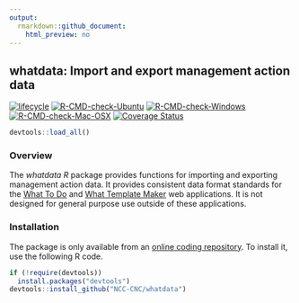 ```yaml
---
output:
  rmarkdown::github_document:
    html_preview: no
---
```


<!--- README.md is generated from README.Rmd. Please edit that file -->

## whatdata: Import and export management action data

[![lifecycle](https://img.shields.io/badge/Lifecycle-experimental-orange.svg)](https://www.tidyverse.org/lifecycle/experimental)
[![R-CMD-check-Ubuntu](https://img.shields.io/github/workflow/status/NCC-CNC/whatdata/Ubuntu/master.svg?label=Ubuntu)](https://github.com/NCC-CNC/whatdata/actions)
[![R-CMD-check-Windows](https://img.shields.io/github/workflow/status/NCC-CNC/whatdata/Windows/master.svg?label=Windows)](https://github.com/NCC-CNC/whatdata/actions)
[![R-CMD-check-Mac-OSX](https://img.shields.io/github/workflow/status/NCC-CNC/whatdata/Mac%20OSX/master.svg?label=Mac%20OSX)](https://github.com/NCC-CNC/whatdata/actions)
[![Coverage Status](https://codecov.io/github/NCC-CNC/whatdata/coverage.svg?branch=master)](https://codecov.io/github/NCC-CNC/whatdata?branch=master)

```r
devtools::load_all()
```

### Overview

The _whatdata R_ package provides functions for importing and exporting management action data. It provides consistent data format standards for the [What To Do](https://github/NCC-CNC/whattodo) and [What Template Maker](https://github/NCC-CNC/whattemplatemaker) web applications. It is not designed for general purpose use outside of these applications.

### Installation

The package is only available from an [online coding repository](https://github.com/NCC-CNC/whatdata). To install it, use the following R code.

```r
if (!require(devtools))
  install.packages("devtools")
devtools::install_github("NCC-CNC/whatdata")
```
